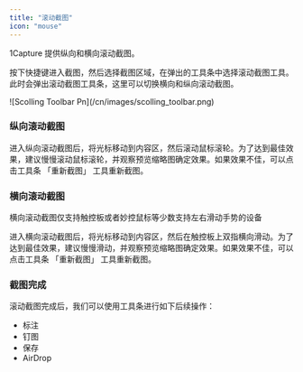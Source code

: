```yaml
---
title: "滚动截图"
icon: "mouse"
---
```


1Capture 提供纵向和横向滚动截图。

按下快捷键进入截图，然后选择截图区域，在弹出的工具条中选择滚动截图工具。此时会弹出滚动截图工具条，这里可以切换横向和纵向滚动截图。

<Frame caption="滚动截图工具条">
  ![Scolling Toolbar Pn](/cn/images/scolling_toolbar.png)
</Frame>

### **纵向滚动截图**

进入纵向滚动截图后，将光标移动到内容区，然后滚动鼠标滚轮。为了达到最佳效果，建议慢慢滚动鼠标滚轮，并观察预览缩略图确定效果。如果效果不佳，可以点击工具条 「重新截图」 工具重新截图。

### **横向滚动截图**

<Info>
  横向滚动截图仅支持触控板或者妙控鼠标等少数支持左右滑动手势的设备
</Info>

进入横向滚动截图后，将光标移动到内容区，然后在触控板上双指横向滑动。为了达到最佳效果，建议慢慢滑动，并观察预览缩略图确定效果。如果效果不佳，可以点击工具条 「重新截图」 工具重新截图。

### **截图完成**

滚动截图完成后，我们可以使用工具条进行如下后续操作：

- 标注
- 钉图
- 保存
- AirDrop